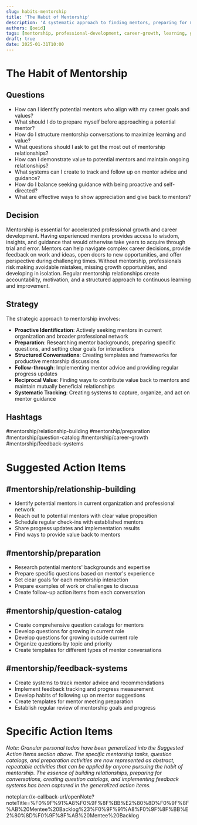 ```yaml
---
slug: habits-mentorship
title: 'The Habit of Mentorship'
description: 'A systematic approach to finding mentors, preparing for mentorship relationships, and maximizing learning opportunities through structured guidance and feedback.'
authors: [oeid]
tags: [mentorship, professional-development, career-growth, learning, guidance, feedback]
draft: true
date: 2025-01-31T10:00
---
```


# The Habit of Mentorship

## Questions

- How can I identify potential mentors who align with my career goals and values?
- What should I do to prepare myself before approaching a potential mentor?
- How do I structure mentorship conversations to maximize learning and value?
- What questions should I ask to get the most out of mentorship relationships?
- How can I demonstrate value to potential mentors and maintain ongoing relationships?
- What systems can I create to track and follow up on mentor advice and guidance?
- How do I balance seeking guidance with being proactive and self-directed?
- What are effective ways to show appreciation and give back to mentors?

## Decision

Mentorship is essential for accelerated professional growth and career development. Having experienced mentors provides access to wisdom, insights, and guidance that would otherwise take years to acquire through trial and error. Mentors can help navigate complex career decisions, provide feedback on work and ideas, open doors to new opportunities, and offer perspective during challenging times. Without mentorship, professionals risk making avoidable mistakes, missing growth opportunities, and developing in isolation. Regular mentorship relationships create accountability, motivation, and a structured approach to continuous learning and improvement.

## Strategy

The strategic approach to mentorship involves:
- **Proactive Identification**: Actively seeking mentors in current organization and broader professional network
- **Preparation**: Researching mentor backgrounds, preparing specific questions, and setting clear goals for interactions
- **Structured Conversations**: Creating templates and frameworks for productive mentorship discussions
- **Follow-through**: Implementing mentor advice and providing regular progress updates
- **Reciprocal Value**: Finding ways to contribute value back to mentors and maintain mutually beneficial relationships
- **Systematic Tracking**: Creating systems to capture, organize, and act on mentor guidance

## Hashtags

#mentorship/relationship-building
#mentorship/preparation
#mentorship/question-catalog
#mentorship/career-growth
#mentorship/feedback-systems

# Suggested Action Items

## #mentorship/relationship-building
- Identify potential mentors in current organization and professional network
- Reach out to potential mentors with clear value proposition
- Schedule regular check-ins with established mentors
- Share progress updates and implementation results
- Find ways to provide value back to mentors

## #mentorship/preparation
- Research potential mentors' backgrounds and expertise
- Prepare specific questions based on mentor's experience
- Set clear goals for each mentorship interaction
- Prepare examples of work or challenges to discuss
- Create follow-up action items from each conversation

## #mentorship/question-catalog
- Create comprehensive question catalogs for mentors
- Develop questions for growing in current role
- Develop questions for growing outside current role
- Organize questions by topic and priority
- Create templates for different types of mentor conversations

## #mentorship/feedback-systems
- Create systems to track mentor advice and recommendations
- Implement feedback tracking and progress measurement
- Develop habits of following up on mentor suggestions
- Create templates for mentor meeting preparation
- Establish regular review of mentorship goals and progress

# Specific Action Items

*Note: Granular personal todos have been generalized into the Suggested Action Items section above. The specific mentorship tasks, question catalogs, and preparation activities are now represented as abstract, repeatable activities that can be applied by anyone pursuing the habit of mentorship. The essence of building relationships, preparing for conversations, creating question catalogs, and implementing feedback systems has been captured in the generalized action items.*

noteplan://x-callback-url/openNote?noteTitle=%F0%9F%91%A8%F0%9F%8F%BB%E2%80%8D%F0%9F%8F%AB%20Mentee%20Backlog%23%F0%9F%91%A8%F0%9F%8F%BB%E2%80%8D%F0%9F%8F%AB%20Mentee%20Backlog